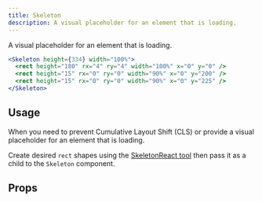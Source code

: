 ```yaml
---
title: Skeleton
description: A visual placeholder for an element that is loading.
---
```


A visual placeholder for an element that is loading.

```jsx live
<Skeleton height={334} width="100%">
  <rect height="180" rx="4" ry="4" width="100%" x="0" y="0" />
  <rect height="15" rx="0" ry="0" width="90%" x="0" y="200" />
  <rect height="15" rx="0" ry="0" width="90%" x="0" y="225" />
</Skeleton>
```

## Usage

When you need to prevent Cumulative Layout Shift (CLS) or provide a visual placeholder for an
element that is loading.

Create desired `rect` shapes using the [SkeletonReact tool](https://skeletonreact.com/) then pass it
as a child to the `Skeleton` component.

## Props

<PropsTable component="Skeleton" />
